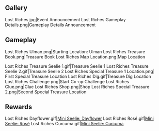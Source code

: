 {{Event Tabs|rootpage=Lost Riches/2021-01-08}}
==Gallery==
<gallery>
Lost Riches.jpg|Event Announcement
Lost Riches Gameplay Details.png|Gameplay Details Announcement
</gallery>

==Gameplay==
<gallery>
Lost Riches Ulman.png|Starting Location: Ulman
Lost Riches Treasure Book.png|Treasure Book
Lost Riches Map Location.png|Map Location

Lost Riches Treasure Seelie 1.gif|Treasure Seelie 1
Lost Riches Treasure Seelie 2.gif|Treasure Seelie 2
Lost Riches Special Treasure 1 Location.png| First Special Treasure Location
Lost Riches Dig.gif|Treasure Dig Location
Lost Riches Challenge.png|Start Co-op Challenge
Lost Riches Clue.png|Clue
Lost Riches Shop.png|Shop
Lost Riches Special Treasure 2.png|Second Special Treasure Location
</gallery>

==Rewards==
<gallery>
Lost Riches Dayflower.gif|[[Mini Seelie: Dayflower]]
Lost Riches Rosé.gif|[[Mini Seelie: Rosé]]
Lost Riches Curcuma.gif|[[Mini Seelie: Curcuma]]
</gallery>